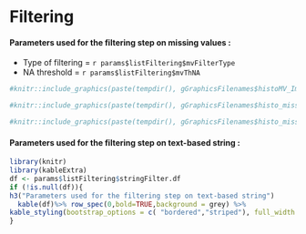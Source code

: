 # Filtering

#### Parameters used for the filtering step on missing values :

* Type of filtering = `r params$listFiltering$mvFilterType`
* NA threshold = `r params$listFiltering$mvThNA`



```{r fig_MV1, out.width = "50%", echo=FALSE}
#knitr::include_graphics(paste(tempdir(), gGraphicsFilenames$histoMV_Image_DS_BeforeFiltering, sep="/"))
```

```{r fig_MV2, out.width = "50%", echo=FALSE}
#knitr::include_graphics(paste(tempdir(), gGraphicsFilenames$histo_missvalues_per_lines_DS_BeforeFiltering, sep="/"))

```

```{r fig_MV3, out.width = "50%", echo=FALSE}
#knitr::include_graphics(paste(tempdir(), gGraphicsFilenames$histo_missvalues_per_lines_per_conditions_DS_BeforeFiltering, sep="/"))
```


#### Parameters used for the filtering step on text-based string :

```{r tab_stringBasedFiltering,out.width = "50%", echo=FALSE}
library(knitr)
library(kableExtra)
df <- params$listFiltering$stringFilter.df
if (!is.null(df)){
h3("Parameters used for the filtering step on text-based string")
  kable(df)%>% row_spec(0,bold=TRUE,background = grey) %>% 
kable_styling(bootstrap_options = c( "bordered","striped"), full_width = F)
}
```

